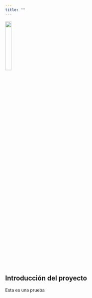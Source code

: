 ```yaml
---
title: ""
---
```




<img src="externado.png" style="width:20%">



## Introducción del proyecto


Esta es una prueba

